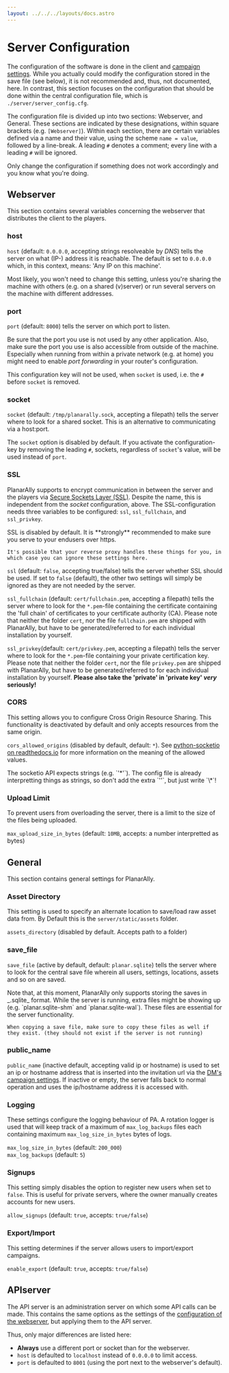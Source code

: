 ```yaml
---
layout: ../../../layouts/docs.astro
---
```



# Server Configuration

The configuration of the software is done in the client and [campaign settings](/docs/dm/settings/).
While you actually could modify the configuration stored in the save file (see below), it is not recommended and, thus, not documented, here.
In contrast, this section focuses on the configuration that should be done within the central configuration file, which is `./server/server_config.cfg`.

The configuration file is divided up into two sections: Webserver, and General.
These sections are indicated by these designations, within square brackets (e.g. `[Webserver]`).
Within each section, there are certain variables defined via a name and their value, using the scheme `name = value`, followed by a line-break.
A leading `#` denotes a comment; every line with a leading `#` will be ignored.

Only change the configuration if something does not work accordingly and you know what you're doing.

## Webserver

This section contains several variables concerning the webserver that distributes the client to the players.

### host

`host` (default: `0.0.0.0`, accepting strings resolveable by _DNS_) tells the server on what (IP-) address it is reachable.
The default is set to `0.0.0.0` which, in this context, means: 'Any IP on this machine'.

Most likely, you won't need to change this setting, unless you're sharing the machine with others (e.g. on a shared (v)server) or run several servers on the machine with different addresses.

### port

`port` (default: `8000`) tells the server on which port to listen.

Be sure that the port you use is not used by any other application.
Also, make sure the port you use is also accessible from outside of the machine.
Especially when running from within a private network (e.g. at home) you might need to enable _port forwarding_ in your router's configuration.

This configuration key will not be used, when `socket` is used, i.e. the `#` before `socket` is removed.

### socket

`socket` (default: `/tmp/planarally.sock`, accepting a filepath) tells the server where to look for a shared socket.
This is an alternative to communicating via a host\:port.

The `socket` option is disabled by default.
If you activate the configuration-key by removing the leading `#`, sockets, regardless of `socket`'s value, will be used instead of `port`.

### SSL

PlanarAlly supports to encrypt communication in between the server and the players via [Secure Sockets Layer (SSL)](https://en.wikipedia.org/wiki/Transport_Layer_Security).
Despite the name, this is independent from the _socket_ configuration, above.
The SSL-configuration needs three variables to be configured: `ssl`, `ssl_fullchain`, and `ssl_privkey`.

<Warning>
    SSL is disabled by default. It is **strongly** recommended to make sure you serve to your endusers over https.

    It's possible that your reverse proxy handles these things for you, in which case you can ignore these settings here.

</Warning>

`ssl` (default: `false`, accepting true/false) tells the server whether SSL should be used.
If set to `false` (default), the other two settings will simply be ignored as they are not needed by the server.

`ssl_fullchain` (default: `cert/fullchain.pem`, accepting a filepath) tells the server where to look for the `*.pem`-file containing the certificate containing the 'full chain' of certificates to your certificate authority (CA).
Please note that neither the folder `cert`, nor the file `fullchain.pem` are shipped with PlanarAlly, but have to be generated/referred to for each individual installation by yourself.

`ssl_privkey`(default: `cert/privkey.pem`, accepting a filepath) tells the server where to look for the `*.pem`-file containing your private certification key.
Please note that neither the folder `cert`, nor the file `privkey.pem` are shipped with PlanarAlly, but have to be generated/referred to for each individual installation by yourself.
**Please also take the 'private' in 'private key' _very_ seriously!**

### CORS

This setting allows you to configure Cross Origin Resource Sharing.
This functionality is deactivated by default and only accepts resources from the same origin.

`cors_allowed_origins` (disabled by default, default: `*`).
See [python-socketio on readthedocs.io](https://python-socketio.readthedocs.io/en/latest/api.html#asyncserver-class) for more information on the meaning of the allowed values.

<Warning>
    The socketio API expects strings (e.g. `'*'`). The config file is already interpretting things as strings, so don't
    add the extra `''`, but just write `\*`!
</Warning>

### Upload Limit

To prevent users from overloading the server, there is a limit to the size of the files being uploaded.

`max_upload_size_in_bytes` (default: `10MB`, accepts: a number interpretted as bytes)

## General

This section contains general settings for PlanarAlly.

### Asset Directory

This setting is used to specify an alternate location to save/load raw asset data from.
By Default this is the `server/static/assets` folder.

`assets_directory` (disabled by default. Accepts path to a folder)

### save_file

`save_file` (active by default, default: `planar.sqlite`) tells the server where to look for the central save file wherein all users, settings, locations, assets and so on are saved.

<Info title="Savefile format">
    Note that, at this moment, PlanarAlly only supports storing the saves in _.sqlite_ format.
</Info>

<Warning>
    While the server is running, extra files might be showing up (e.g. `planar.sqlite-shm` and `planar.sqlite-wal`).
    These files are essential for the server functionality.

    When copying a save file, make sure to copy these files as well if they exist. (they should not exist if the server is not running)

</Warning>

### public_name

`public_name` (inactive default, accepting valid ip or hostname) is used to set an ip or hostname address that is inserted into the invitation url via the [DM's campaign settings](/docs/dm/settings/#invitation-url).
If inactive or empty, the server falls back to normal operation and uses the ip/hostname address it is accessed with.

### Logging

These settings configure the logging behaviour of PA.
A rotation logger is used that will keep track of a maximum of `max_log_backups` files each containing maximum `max_log_size_in_bytes` bytes of logs.

`max_log_size_in_bytes` (default: `200_000`) \
`max_log_backups` (default: `5`)

### Signups

This setting simply disables the option to register new users when set to `false`.
This is useful for private servers, where the owner manually creates accounts for new users.

`allow_signups` (default: `true`, accepts: `true/false`)

### Export/Import

This setting determines if the server allows users to import/export campaigns.

`enable_export` (default: `true`, accepts: `true/false`)

## APIserver

The API server is an administration server on which some API calls can be made.
This contains the same options as the settings of the [configuration of the webserver](#Webserver), but applying them to the API server.

Thus, only major differences are listed here:

- **Always** use a different port or socket than for the webserver.
- `host` is defaulted to `localhost` instead of `0.0.0.0` to limit access.
- `port` is defaulted to `8001` (using the port next to the webserver's default).
